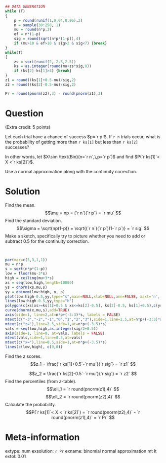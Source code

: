 ```r
## DATA GENERATION
while (T)
{
    p = round(runif(1,0.04,0.96),2)
    n = sample(30:250, 1)
    mu = round(n*p,3)
    ef = n*(1-p)
    sig = round(sqrt(n*p*(1-p)),4)
    if (mu>10 & ef>10 & sig>2 & sig<7) {break}
}
while(T)
{
    zs = sort(runif(2,-2.5,2.5))
    ks = as.integer(round(mu+zs*sig,0))
    if (ks[2]-ks[1]>4) {break}
}
z1 = round((ks[1]+0.5-mu)/sig,2)
z2 = round((ks[2]-0.5-mu)/sig,2)

Pr = round(pnorm(z2),3) - round(pnorm(z1),3)
```

Question
========

(Extra credit: 5 points)

Let each trial have a chance of success $p=`r p`$. If `r n` trials occur, what is the probability of getting more than `r ks[1]` but less than `r ks[2]` successes? 

In other words, let $X\sim \text{Bin}(n=`r n`,\,p=`r p`)$ and find $P(`r ks[1]`< X <`r ks[2]`)$.

Use a normal approximation along with the continuity correction.


Solution
========

Find the mean.
$$\mu = np = (`r n`)(`r p`) = `r mu` $$
Find the standard deviation.
$$\sigma = \sqrt{np(1-p)} = \sqrt{(`r n`)(`r p`)(1-`r p`)} = `r sig` $$
Make a sketch, specifically try to picture whether you need to add or subtract 0.5 for the continuity correction.

\
```r
par(mar=c(5,3,1,1))
mu = n*p
s = sqrt(n*p*(1-p))
low = floor(mu-3*s)
high = ceiling(mu+3*s)
xs = seq(low,high,length=10000)
ys = dnorm(xs,mu,s)
yy = dbinom(low:high, n, p)
plot(low:high-0.5,yy,type="s",main=NULL,xlab=NULL,ann=FALSE, xaxt='n', ylab=NULL, yaxt='n')
lines(low:high-0.5,yy,type="h")
polygon(c(xs[xs>=ks[1]+0.5 & xs<=ks[2]-0.5], ks[2]-0.5, ks[1]+0.5),c(ys[xs>=ks[1]+0.5 & xs<=ks[2]-0.5], 0, 0), col=rgb(1,0,0,0.5))
curve(dnorm(x,mu,s),add=TRUE)
axis(side=1, line=2,at=n*p+(-3:3)*s, labels = FALSE)
mtext(c("-3","-2","-1","0","1","2","3"),side=1,line=2.5,at=n*p+(-3:3)*s)
mtext(c("z="),line=2.5,side=1,at=n*p+(-3.5)*s)
vals = seq(low,high,as.integer(sig/2+0.5))
axis(side=1, line=0, at=vals, labels = FALSE)
mtext(vals,side=1,line=0.5,at=vals)
mtext(c("x="),line=0.5,side=1,at=n*p+(-3.5)*s)
lines(c(low,high), c(0,0))
```

Find the $z$ scores.
$$z_1 = \frac{`r ks[1]+0.5`-`r mu`}{`r sig`} = `r z1` $$

$$z_2 = \frac{`r ks[2]-0.5`-`r mu`}{`r sig`} = `r z2` $$
Find the percentiles (from $z$-table).
$$\ell_1 = `r round(pnorm(z1),4)` $$
$$\ell_2 = `r round(pnorm(z2),4)` $$
Calculate the probability.
$$P(`r ks[1]`< X < `r ks[2]`) = `r round(pnorm(z2),4)` - `r round(pnorm(z1),4)` = `r Pr` $$


Meta-information
============
extype: num
exsolution: `r Pr`
exname: binomial normal approximation mt lt
extol: 0.01

